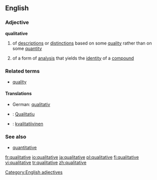 ==English==

===Adjective===
'''qualitative'''

# of [[description]]s or [[distinction]]s based on some [[quality]] rather than on some [[quantity]]
# {{chemistry}} of a form of [[analysis]] that yields the [[identity]] of a [[compound]]

===Related terms===
*[[quality]]

====Translations====
{{trans-top|of descriptions or distinctions based on some quality rather than on some quantity}}
*German: [[qualitativ]]
{{trans-mid}}
{{trans-bottom}}

{{trans-top|(chemistry) of a form of analysis that yields the identity of a compound}}
{{trans-mid}}
{{trans-bottom}}

{{checktrans-top}}
*{{ttbc|Catalan}}: [[Qualitatiu]]
*{{ttbc|Finnish}}: [[kvalitatiivinen]]
{{checktrans-bottom}}

===See also===
*[[quantitative]]

[[Category:English adjectives]]

[[fr:qualitative]]
[[io:qualitative]]
[[ja:qualitative]]
[[pl:qualitative]]
[[fi:qualitative]]
[[vi:qualitative]]
[[tr:qualitative]]
[[zh:qualitative]]